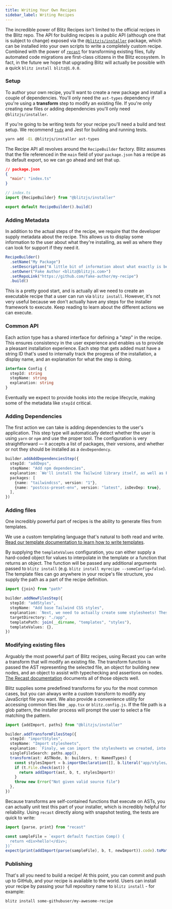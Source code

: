 ```yaml
---
title: Writing Your Own Recipes
sidebar_label: Writing Recipes
---
```


The incredible power of Blitz Recipes isn't limited to the official recipes in the Blitz repo. The API for building recipes is a public API (although one that is subject to change) exposed via the [`@blitzjs/installer`](https://npm.im/@blitzjs/installer) package, which can be installed into your own scripts to write a completely custom recipe. Combined with the power of [`recast`](https://github.com/benjamn/recast) for transforming existing files, fully automated code migrations are first-class citizens in the Blitz ecosystem. In fact, in the future we hope that upgrading Blitz will actually be possible with a quick `blitz install blitz@1.0.0`.

### Setup

To author your own recipe, you'll want to create a new package and install a couple of dependencies. You'll only need the `ast-types` dependency if you're using a **transform** step to modify an existing file. If you're only creating new files or adding dependencies you'll only need `@blitzjs/installer`.

If you're going to be writing tests for your recipe you'll need a build and test setup. We recommend [`tsdx`](https://github.com/jaredpalmer/tsdx) and Jest for building and running tests.

```bash
yarn add -EL @blitzjs/installer ast-types
```

The Recipe API all revolves around the `RecipeBuilder` factory. Blitz assumes that the file referenced in the `main` field of your `package.json` has a recipe as its default export, so we can go ahead and set that up.

```json
// package.json
{
  "main": "index.ts"
}
```

```typescript
// index.ts
import {RecipeBuilder} from "@blitzjs/installer"

export default RecipeBuilder().build()
```

### Adding Metadata

In addition to the actual steps of the recipe, we require that the developer supply metadata about the recipe. This allows us to display some information to the user about what they're installing, as well as where they can look for support if they need it.

```typescript
RecipeBuilder()
  .setName("My Package")
  .setDescription("A little bit of information about what exactly is being installed.")
  .setOwner("Fake Author <blitz@blitzjs.com>")
  .setRepoLink("https://github.com/fake-author/my-recipe")
  .build()
```

This is a pretty good start, and is actually all we need to create an executable recipe that a user can run via `blitz install`. However, it's not very useful because we don't actually have any steps for the installer framework to execute. Keep reading to learn about the different actions we can execute.

### Common API

Each action type has a shared interface for defining a "step" in the recipe. This ensures consistency in the user experience and enables us to provide a pleasant installation experience. Each step that gets added must have a string ID that's used to internally track the progress of the installation, a display name, and an explanation for what the step is doing.

```typescript
interface Config {
  stepId: string
  stepName: string
  explanation: string
}
```

Eventually we expect to provide hooks into the recipe lifecycle, making some of the metadata like `stepId` critical.

### Adding Dependencies

The first action we can take is adding dependencies to the user's application. This step type will automatically detect whether the user is using `yarn` or `npm` and use the proper tool. The configuration is very straightforward — it accepts a list of packages, their versions, and whether or not they should be installed as a `devDependency`.

```typescript
builder.addAddDependenciesStep({
  stepId: "addDeps",
  stepName: "Add npm dependencies",
  explanation: `We'll install the Tailwind library itself, as well as PostCSS for removing unused styles from our production bundles.`,
  packages: [
    {name: "tailwindcss", version: "1"},
    {name: "postcss-preset-env", version: "latest", isDevDep: true},
  ],
})
```

### Adding files

One incredibly powerful part of recipes is the ability to generate files from templates.

We use a custom templating language that's natural to both read and write. [Read our template documentation to learn how to write templates](templates).

By supplying the `templateValues` configuration, you can either supply a hard-coded object for values to interpolate in the template or a function that returns an object. The function will be passed any additional arguments passed to `blitz install` (e.g. `blitz install myrecipe --someConfig=false`). The template files can go anywhere in your recipe's file structure, you supply the path as a part of the recipe definition.

```typescript
import {join} from "path"

builder.addNewFilesStep({
  stepId: "addStyles",
  stepName: "Add base Tailwind CSS styles",
  explanation: `Next, we need to actually create some stylesheets! These stylesheets can either be modified to include global styles for your app, or you can stick to using classnames in your components.`,
  targetDirectory: "./app",
  templatePath: join(__dirname, "templates", "styles"),
  templateValues: {},
})
```

### Modifying existing files

Arguably the most powerful part of Blitz recipes, using Recast you can write a transform that will modify an existing file. The transform function is passed the AST representing the selected file, an object for building new nodes, and an object to assist with typechecking and assertions on nodes. [The Recast documentation](https://github.com/benjamn/recast) documents all of those objects well.

Blitz supplies some predefined transforms for you for the most common cases, but you can always write a custom transform to modify any JavaScript file you want. We also provide a convenience utility for accessing common files like `_app.tsx` or `blitz.config.js`. If the file path is a glob pattern, the installer process will prompt the user to select a file matching the pattern.

```typescript
import {addImport, paths} from "@blitzjs/installer"

builder.addTransformFilesStep({
  stepId: "importStyles",
  stepName: "Import stylesheets",
  explanation: `Finaly, we can import the stylesheets we created, into our application. For now we'll put them in document.tsx, but if you'd like to only style a part of your app with tailwind you could import the styles lower down in your component tree.`,
  singleFileSearch: paths.app(),
  transform(ast: ASTNode, b: builders, t: NamedTypes) {
    const stylesImport = b.importDeclaration([], b.literal("app/styles/index.css"))
    if (t.File.check(ast)) {
      return addImport(ast, b, t, stylesImport)!
    }
    throw new Error("Not given valid source file")
  },
})
```

Because transforms are self-contained functions that execute on ASTs, you can actually unit test this part of your installer, which is incredibly helpful for reliability. Using `recast` directly along with snapshot testing, the tests are quick to write:

```typescript
import {parse, print} from "recast"

const sampleFile = `export default function Comp() {
  return <div>hello!</div>;
})`
expect(print(addImport(parse(sampleFile), b, t, newImport)).code).toMatchSnapshot()
```

### Publishing

That's all you need to build a recipe! At this point, you can commit and push up to GitHub, and your recipe is available to the world. Users can install your recipe by passing your full repository name to `blitz install` - for example:

```bash
blitz install some-githubuser/my-awesome-recipe
```
